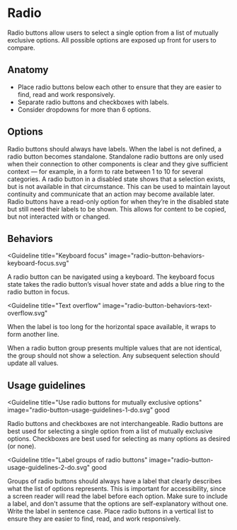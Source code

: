 # Radio

Radio buttons allow users to select a single option from a list of mutually
exclusive options. All possible options are exposed up front for users to
compare.

<Imagefullwidth image="radio-button-hero.svg" title="Radio button example" />

<AssetLinks>
  <AssetLink href="https://react.fabric-ds.io/toggle" />
  <AssetLink href="https://vue.fabric-ds.io/forms" />
</AssetLinks>

<TableOfContents />

## Anatomy

<Imagefullwidth image="radio-button-anatomy.svg" title="Radio button anatomy example" />

- Place radio buttons below each other to ensure that they are easier to find,
  read and work responsively.
- Separate radio buttons and checkboxes with labels.
- Consider dropdowns for more than 6 options.


## Options

<Guideline title="Label" image="radio-button-options-label.svg">
  Radio buttons should always have labels. When the label is not defined, a
  radio button becomes standalone. Standalone radio buttons are only used when
  their connection to other components is clear and they give sufficient context
  — for example, in a form to rate between 1 to 10 for several categories.
</Guideline>

<Guideline title="Disabled" image="radio-button-options-disabled.svg">
  A radio button in a disabled state shows that a selection exists, but is not
  available in that circumstance. This can be used to maintain layout continuity
  and communicate that an action may become available later.
</Guideline>

<Guideline title="Read-only" image="radio-button-options-read-only.svg">
  Radio buttons have a read-only option for when they’re in the disabled state
  but still need their labels to be shown. This allows for content to be copied,
  but not interacted with or changed.
</Guideline>

## Behaviors

<Guideline
  title="Keyboard focus"
  image="radio-button-behaviors-keyboard-focus.svg"
>
  A radio button can be navigated using a keyboard. The keyboard focus state
  takes the radio button’s visual hover state and adds a blue ring to the radio
  button in focus.
</Guideline>

<Guideline
  title="Text overflow"
  image="radio-button-behaviors-text-overflow.svg"
>
  When the label is too long for the horizontal space available, it wraps to
  form another line.
</Guideline>

<Guideline title="Mixed value" image="radio-button-behaviors-mixed-value.svg">
  When a radio button group presents multiple values that are not identical, the
  group should not show a selection. Any subsequent selection should update all
  values.
</Guideline>

## Usage guidelines

<Guideline
  title="Use radio buttons for mutually exclusive options"
  image="radio-button-usage-guidelines-1-do.svg"
  good
>
  Radio buttons and checkboxes are not interchangeable. Radio buttons are best
  used for selecting a single option from a list of mutually exclusive options.
  Checkboxes are best used for selecting as many options as desired (or none).
</Guideline>
<Guideline image="radio-button-usage-guidelines-1-dont.svg" bad></Guideline>

<Guideline
  title="Label groups of radio buttons"
  image="radio-button-usage-guidelines-2-do.svg"
  good
>
  Groups of radio buttons should always have a label that clearly describes what
  the list of options represents. This is important for accessibility, since a
  screen reader will read the label before each option. Make sure to include a
  label, and don't assume that the options are self-explanatory without one.
  Write the label in sentence case. Place radio buttons in a vertical list to
  ensure they are easier to find, read, and work responsively.
</Guideline>

<Guideline image="radio-button-usage-guidelines-2-dont.svg" bad></Guideline>
